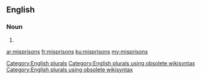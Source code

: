 ==English==

===Noun===
{{head|en}}

# {{plural of|misprison}}

[[Category:English plurals]][[Category:English plurals using obsolete wikisyntax]][[Category:English plurals using obsolete wikisyntax]]

[[ar:misprisons]]
[[fr:misprisons]]
[[ku:misprisons]]
[[my:misprisons]]
